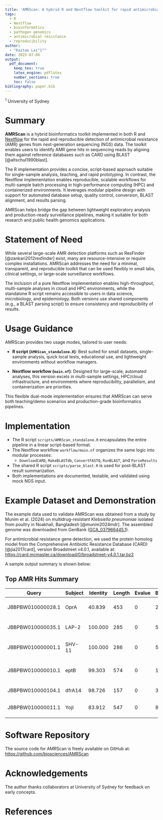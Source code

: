 ```yaml
---
title: 'AMRScan: A hybrid R and Nextflow toolkit for rapid antimicrobial resistance gene detection from sequencing data'
tags:
  - R
  - Nextflow
  - bioinformatics
  - pathogen genomics
  - antimicrobial resistance
  - reproducibility
author:
  - "Kaitao Lai^1^"
date: 2025-07-08
output:
  pdf_document:
    keep_tex: true
    latex_engine: pdflatex
    number_sections: true
    toc: false
bibliography: paper.bib
---
```


^1^ University of Sydney

# Summary

**AMRScan** is a hybrid bioinformatics toolkit implemented in both R and [Nextflow](https://www.nextflow.io/) for the rapid and reproducible detection of antimicrobial resistance (AMR) genes from next-generation sequencing (NGS) data. The toolkit enables users to identify AMR gene hits in sequencing reads by aligning them against reference databases such as CARD using BLAST [@altschul1990blast].

The R implementation provides a concise, script-based approach suitable for single-sample analysis, teaching, and rapid prototyping. In contrast, the Nextflow implementation enables reproducible, scalable workflows for multi-sample batch processing in high-performance computing (HPC) and containerized environments. It leverages modular pipeline design with support for automated database setup, quality control, conversion, BLAST alignment, and results parsing.

AMRScan helps bridge the gap between lightweight exploratory analysis and production-ready surveillance pipelines, making it suitable for both research and public health genomics applications.

# Statement of Need

While several large-scale AMR detection platforms such as ResFinder [@zankari2012resfinder] exist, many are resource-intensive or require complex installations. AMRScan addresses the need for a minimal, transparent, and reproducible toolkit that can be used flexibly in small labs, clinical settings, or large-scale surveillance workflows.

The inclusion of a pure Nextflow implementation enables high-throughput, multi-sample analyses in cloud and HPC environments, while the standalone R script remains accessible to users in data science, microbiology, and epidemiology. Both versions use shared components (e.g., a BLAST parsing script) to ensure consistency and reproducibility of results.

# Usage Guidance

AMRScan provides two usage modes, tailored to user needs:

- **R script (`AMRScan_standalone.R`)**: Best suited for small datasets, single-sample analysis, quick local tests, educational use, and lightweight environments without workflow managers.

- **Nextflow workflow (`main.nf`)**: Designed for large-scale, automated analyses, this version excels in multi-sample settings, HPC/cloud infrastructure, and environments where reproducibility, parallelism, and containerization are priorities.

This flexible dual-mode implementation ensures that AMRScan can serve both teaching/demo scenarios and production-grade bioinformatics pipelines.

# Implementation

- The R script `scripts/AMRScan_standalone.R` encapsulates the entire pipeline in a linear script-based format.
- The Nextflow workflow `workflow/main.nf` organizes the same logic into modular processes:
  - `DownloadCARD`, `MakeBLASTdb`, `ConvertFASTQ`, `RunBLAST`, and `ParseResults`
- The shared R script `scripts/parse_blast.R` is used for post-BLAST result summarization.
- Both implementations are documented, testable, and validated using mock NGS input.

# Example Dataset and Demonstration

The example data used to validate AMRScan was obtained from a study by Munim et al. (2024) on multidrug-resistant *Klebsiella pneumoniae* isolated from poultry in Noakhali, Bangladesh [@munim2024mdr]. The assembled genome was downloaded from GenBank ([GCA_037966445.1](https://www.ncbi.nlm.nih.gov/assembly/GCA_037966445.1)).

For antimicrobial resistance gene detection, we used the protein homolog model from the Comprehensive Antibiotic Resistance Database (CARD) [@jia2017card], version Broadstreet v4.0.1, available at:  
[https://card.mcmaster.ca/download/0/broadstreet-v4.0.1.tar.bz2](https://card.mcmaster.ca/download/0/broadstreet-v4.0.1.tar.bz2)

A sample output summary is shown below:

## Top AMR Hits Summary

```{=latex}
\begingroup
\small  % can also try \footnotesize, \scriptsize, or \tiny
```

| Query                 | Subject | Identity | Length | Evalue | Bitscore | Annotation                                            |
|-----------------------|---------|----------|--------|--------|----------|-------------------------------------------------------|
| JBBPBW010000028.1     | OprA    | 40.839   | 453    | 0      | 252      | OprA \[Pseudomonas aeruginosa\]                       |
| JBBPBW010000035.1     | LAP-2   | 100.000  | 285    | 0      | 587      | LAP-2 \[Enterobacter cloacae\]                        |
| JBBPBW010000001.1     | SHV-11  | 100.000  | 286    | 0      | 581      | SHV-11 \[Klebsiella pneumoniae\]                      |
| JBBPBW010000010.1     | eptB    | 99.303   | 574    | 0      | 1109     | eptB \[Klebsiella pneumoniae subsp. rhinoscleromatis\]|
| JBBPBW010000104.1     | dfrA14  | 98.726   | 157    | 0      | 327      | dfrA14 \[Escherichia coli\]                           |
| JBBPBW010000011.1     | YojI    | 83.912   | 547    | 0      | 885      | YojI \[Escherichia coli str. K-12 substr. MG1655\]    |

```{=latex}
\endgroup
```

# Software Repository

The source code for AMRScan is freely available on GitHub at:  
[https://github.com/biosciences/AMRScan](https://github.com/biosciences/AMRScan)

# Acknowledgements

The author thanks collaborators at University of Sydney for feedback on early concepts.

# References
